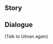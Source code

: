 {{EventTabs|rootpage=Lost Riches/2021-01-08}}

{{Description|You meet a "treasure-seeker" named Ulman out in the wild. He says that he's looking for a capable "partner" to help him out...}}

==Story==
{{Transclude|The Path of the Treasure-Seeker, Part I|Dialogue|main=1|top=1}}

==Dialogue==
{{Dialogue start}}
;(Talk to Ulman again)
{{Transclude|Ulman|Liyue version}}
{{Dialogue end}}